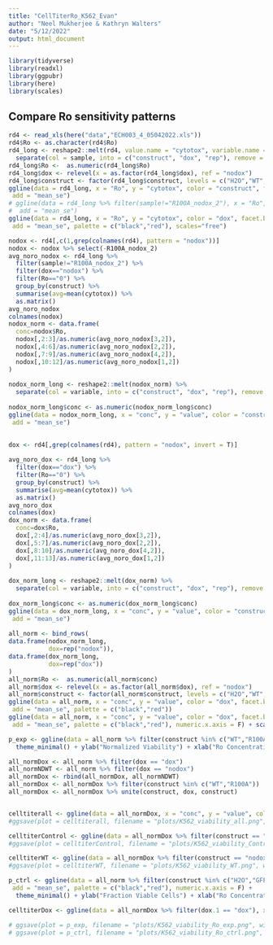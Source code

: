 ```yaml
---
title: "CellTiterRo_K562_Evan"
author: "Neel Mukherjee & Kathryn Walters"
date: "5/12/2022"
output: html_document
---
```


```r
library(tidyverse)
library(readxl)
library(ggpubr)
library(here)
library(scales)
```


## Compare Ro sensitivity patterns
```r
rd4 <- read_xls(here("data","ECH003_4_05042022.xls"))
rd4$Ro <- as.character(rd4$Ro)
rd4_long <- reshape2::melt(rd4, value.name = "cytotox", variable.name = "sample") %>%
  separate(col = sample, into = c("construct", "dox", "rep"), remove = F) 
rd4_long$Ro <-  as.numeric(rd4_long$Ro)
rd4_long$dox <- relevel(x = as.factor(rd4_long$dox), ref = "nodox")
rd4_long$construct <- factor(rd4_long$construct, levels = c("H2O","WT","R100A","GFP"))
ggline(data = rd4_long, x = "Ro", y = "cytotox", color = "construct", facet.by = "dox", numeric.x.axis = F,
 add = "mean_se")
# ggline(data = rd4_long %>% filter(sample!="R100A_nodox_2"), x = "Ro", y = "cytotox", color = "construct", facet.by = "dox", numeric.x.axis = F,
#  add = "mean_se")
ggline(data = rd4_long, x = "Ro", y = "cytotox", color = "dox", facet.by = "construct", numeric.x.axis = F,
 add = "mean_se", palette = c("black","red"), scales="free")
```



```r
nodox <- rd4[,c(1,grep(colnames(rd4), pattern = "nodox"))]
nodox <- nodox %>% select(-R100A_nodox_2)
avg_noro_nodox <- rd4_long %>%
  filter(sample!="R100A_nodox_2") %>%
  filter(dox=="nodox") %>%
  filter(Ro=="0") %>%
  group_by(construct) %>%
  summarise(avg=mean(cytotox)) %>%
  as.matrix()
avg_noro_nodox
colnames(nodox)
nodox_norm <- data.frame(
  conc=nodox$Ro,
  nodox[,2:3]/as.numeric(avg_noro_nodox[3,2]),
  nodox[,4:6]/as.numeric(avg_noro_nodox[2,2]),
  nodox[,7:9]/as.numeric(avg_noro_nodox[4,2]),
  nodox[,10:12]/as.numeric(avg_noro_nodox[1,2])
) 
  
nodox_norm_long <- reshape2::melt(nodox_norm) %>%
  separate(col = variable, into = c("construct", "dox", "rep"), remove = F)
  
nodox_norm_long$conc <- as.numeric(nodox_norm_long$conc)
ggline(data = nodox_norm_long, x = "conc", y = "value", color = "construct",
 add = "mean_se")
  
```


```r
dox <- rd4[,grep(colnames(rd4), pattern = "nodox", invert = T)]
  
avg_noro_dox <- rd4_long %>%
  filter(dox=="dox") %>%
  filter(Ro=="0") %>%
  group_by(construct) %>%
  summarise(avg=mean(cytotox)) %>%
  as.matrix()
avg_noro_dox
colnames(dox)
dox_norm <- data.frame(
  conc=dox$Ro,
  dox[,2:4]/as.numeric(avg_noro_dox[3,2]),
  dox[,5:7]/as.numeric(avg_noro_dox[2,2]),
  dox[,8:10]/as.numeric(avg_noro_dox[4,2]),
  dox[,11:13]/as.numeric(avg_noro_dox[1,2])
) 
  
dox_norm_long <- reshape2::melt(dox_norm) %>%
  separate(col = variable, into = c("construct", "dox", "rep"), remove = F)
  
dox_norm_long$conc <- as.numeric(dox_norm_long$conc)
ggline(data = dox_norm_long, x = "conc", y = "value", color = "construct",
 add = "mean_se")
  
all_norm <- bind_rows(
data.frame(nodox_norm_long, 
           dox=rep("nodox")),
data.frame(dox_norm_long, 
           dox=rep("dox"))
)
all_norm$Ro <-  as.numeric(all_norm$conc)
all_norm$dox <- relevel(x = as.factor(all_norm$dox), ref = "nodox")
all_norm$construct <- factor(all_norm$construct, levels = c("H2O","WT","R100A","GFP"))
ggline(data = all_norm, x = "conc", y = "value", color = "dox", facet.by = "construct",
 add = "mean_se", palette = c("black","red"))
ggline(data = all_norm, x = "conc", y = "value", color = "dox", facet.by = "construct",
 add = "mean_se", palette = c("black","red"), numeric.x.axis = F) + scale_y_continuous(log2_trans())

p_exp <- ggline(data = all_norm %>% filter(construct %in% c("WT","R100A") & dox == "dox"), x = "conc", y = "value", color = "construct", add = "mean_se", palette = c("black","red"), numeric.x.axis = F) + 
  theme_minimal() + ylab("Normalized Viability") + xlab("Ro Concentration (uM)")

all_normDox <- all_norm %>% filter(dox == "dox")
all_normNDWT <- all_norm %>% filter(dox == "nodox")
all_normDox <- rbind(all_normDox, all_normNDWT)
all_normDox <- all_normDox %>% filter(construct %in% c("WT","R100A"))
all_normDox <- all_normDox %>% unite(construct, dox, construct)


celltiterall <- ggline(data = all_normDox, x = "conc", y = "value", color = "construct", add = "mean_se",palette = c("red", "blue", "darkred", "darkblue"), numeric.x.axis = F) + theme_minimal() + ylab("Normalized Viability") + xlab("Ro Concentration (uM)") +  theme(legend.position="bottom")
#ggsave(plot = celltiterall, filename = "plots/K562_viability_all.png", width = 5, height = 3, bg = "white")

celltiterControl <- ggline(data = all_normDox %>% filter(construct == "nodox_WT"), x = "conc", y = "value", color = "construct", add = "mean_se", palette = c("black"), numeric.x.axis = F) + theme_minimal() + ylab("Normalized Viability") + xlab("Ro Concentration (uM)") +  theme(legend.position="none")
#ggsave(plot = celltiterControl, filename = "plots/K562_viability_Control.png", width = 5, height = 3, bg = "white")

celltiterWT <- ggline(data = all_normDox %>% filter(construct == "nodox_WT" | construct == "dox_WT"), x = "conc", y = "value", color = "construct", add = "mean_se", palette = c("grey", "black"), numeric.x.axis = F) + theme_minimal() + ylab("Normalized Viability") + xlab("Ro Concentration (uM)") +  theme(legend.position="none")
#ggsave(plot = celltiterWT, filename = "plots/K562_viability_WT.png", width = 5, height = 3, bg = "white")

p_ctrl <- ggline(data = all_norm %>% filter(construct %in% c("H2O","GFP")), x = "conc", y = "value", color = "dox", facet.by = "construct",
 add = "mean_se", palette = c("black","red"), numeric.x.axis = F) + 
  theme_minimal() + ylab("Fraction Viable Cells") + xlab("Ro Concentration (uM)")

celltiterDox <- ggline(data = all_normDox %>% filter(dox.1 == "dox"), x = "conc", y = "value", color = "construct", add = "mean_se", palette = c("red", "black"), numeric.x.axis = F) + theme_minimal() + ylab("Normalized Viability") + xlab("Ro Concentration (uM)") +  theme(legend.position="bottom")

# ggsave(plot = p_exp, filename = "plots/K562_viability_Ro_exp.png", width = 6, height = 3, bg = "white")
# ggsave(plot = p_ctrl, filename = "plots/K562_viability_Ro_ctrl.png", width = 6, height = 3, bg = "white")
```
